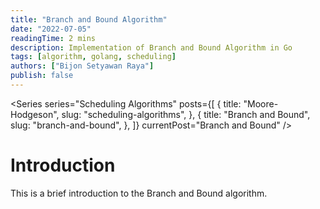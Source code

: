 ```yaml
---
title: "Branch and Bound Algorithm"
date: "2022-07-05"
readingTime: 2 mins
description: Implementation of Branch and Bound Algorithm in Go
tags: [algorithm, golang, scheduling]
authors: ["Bijon Setyawan Raya"]
publish: false
---
```


<Series
  series="Scheduling Algorithms"
  posts={[
    {
      title: "Moore-Hodgeson",
      slug: "scheduling-algorithms",
    },
    {
      title: "Branch and Bound",
      slug: "branch-and-bound",
    },
  ]}
  currentPost="Branch and Bound"
/>

# Introduction

This is a brief introduction to the Branch and Bound algorithm.
